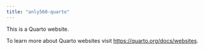 ```yaml
---
title: "anly560-quarto"
---
```


This is a Quarto website.

To learn more about Quarto websites visit <https://quarto.org/docs/websites>.
